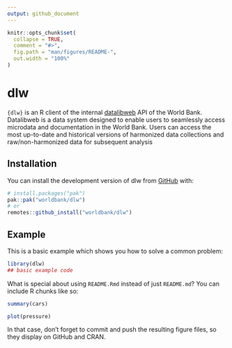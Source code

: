 ```yaml
---
output: github_document
---
```


<!-- README.md is generated from README.Rmd. Please edit that file -->

```r
knitr::opts_chunk$set(
  collapse = TRUE,
  comment = "#>",
  fig.path = "man/figures/README-",
  out.width = "100%"
)
```

# dlw

<!-- badges: start -->
<!-- badges: end -->

`{dlw}` is an R client of the internal [datalibweb](https://datalibweb2.worldbank.org/) API of the World Bank. Datalibweb is a data system designed to enable users to seamlessly access microdata and documentation in the World Bank. Users can access the most up-to-date and historical versions of harmonized data collections and raw/non-harmonized data for subsequent analysis

## Installation

You can install the development version of dlw from [GitHub](https://github.com/) with:

``` r
# install.packages("pak")
pak::pak("worldbank/dlw")
# or
remotes::github_install("worldbank/dlw")
```

## Example

This is a basic example which shows you how to solve a common problem:

```r
library(dlw)
## basic example code
```

What is special about using `README.Rmd` instead of just `README.md`? You can include R chunks like so:

```r
summary(cars)
```



```r
plot(pressure)
```

In that case, don't forget to commit and push the resulting figure files, so they display on GitHub and CRAN.
